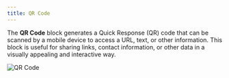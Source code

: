 ```yaml
---
title: QR Code
---
```


The **QR Code** block generates a Quick Response (QR) code that can be scanned by a mobile device to access a URL, text, or other information. This block is useful for sharing links, contact information, or other data in a visually appealing and interactive way.

<Frame style={{ maxWidth: '600px' }}>
  <img src="/images/blocks/integrations/qrcode.png" alt="QR Code" />
</Frame>